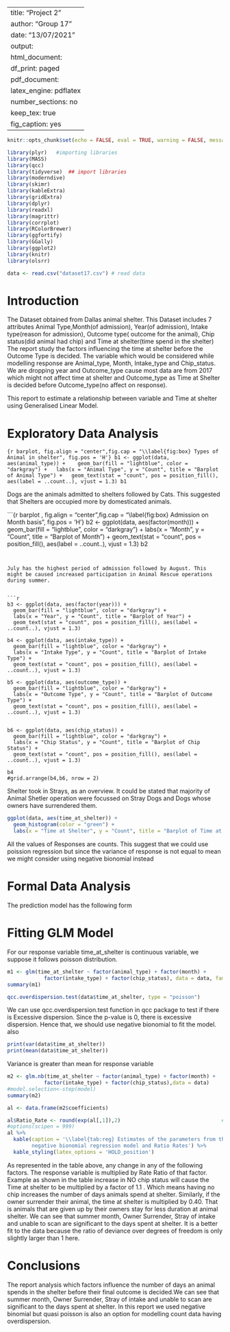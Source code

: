 
---
title: "Project 2"
author: "Group 17"
date: "13/07/2021"
output:
  html_document:
    df_print: paged
  pdf_document:
    latex_engine: pdflatex
    number_sections: no
    keep_tex: true
fig_caption: yes
---


```r
knitr::opts_chunk$set(echo = FALSE, eval = TRUE, warning = FALSE, message = FALSE, comment = NA)
```

```r
library(plyr)   #importing libraries
library(MASS)
library(qcc)
library(tidyverse)  ## import libraries
library(moderndive)
library(skimr)
library(kableExtra)
library(gridExtra)
library(dplyr)
library(readxl)
library(magrittr)
library(corrplot)
library(RColorBrewer)
library(ggfortify)
library(GGally)
library(ggplot2)
library(knitr)
library(olsrr)
```

```r
data <- read.csv("dataset17.csv") # read data

```
# Introduction {#sec:Intro}

The Dataset obtained from Dallas animal shelter. This Dataset includes 7 attributes Animal Type,Month(of admission), Year(of admission), Intake type(reason for admission), Outcome type( outcome for the animal), Chip status(did animal had chip) and Time at shelter(time spend in the shelter)
The report study the factors influencing the time at shelter before the Outcome Type is decided. The variable which would be considered while modelling response are Animal_type, Month, Intake_type and Chip_status. We are dropping year and Outcome_type cause most data are from 2017 which might not affect time at shelter and Outcome_type as Time at Shelter is decided before Outcome_type(no affect on response).

This report to estimate a relationship between variable and Time at shelter using Generalised Linear Model. 

# Exploratory Data Analysis {#sec:EDA}

```{r barplot, fig.align = "center",fig.cap = "\\label{fig:box} Types of Animal in shelter", fig.pos = 'H'}
b1 <- ggplot(data, aes(animal_type)) + 
  geom_bar(fill = "lightblue", color = "darkgray") +
  labs(x = "Animal Type", y = "Count", title = "Barplot of Animal Type") +
  geom_text(stat = "count", pos = position_fill(), aes(label = ..count..), vjust = 1.3)
b1
```

Dogs are the animals admitted to shelters followed by Cats. This suggested that Shelters are occupied more by domesticated animals.




```{r barplot , fig.align = "center",fig.cap = "\\label{fig:box} Admission on Month basis", fig.pos = 'H'}
b2 <- ggplot(data, aes(factor(month))) + 
  geom_bar(fill = "lightblue", color = "darkgray") +
  labs(x = "Month", y = "Count", title = "Barplot of Month") +
  geom_text(stat = "count", pos = position_fill(), aes(label = ..count..), vjust = 1.3)
b2

```


July has the highest period of admission followed by August. This might be caused increased participation in Animal Rescue operations during summer.


```r
b3 <- ggplot(data, aes(factor(year))) + 
  geom_bar(fill = "lightblue", color = "darkgray") +
  labs(x = "Year", y = "Count", title = "Barplot of Year") +
  geom_text(stat = "count", pos = position_fill(), aes(label = ..count..), vjust = 1.3)

b4 <- ggplot(data, aes(intake_type)) + 
  geom_bar(fill = "lightblue", color = "darkgray") +
  labs(x = "Intake Type", y = "Count", title = "Barplot of Intake Type") +
  geom_text(stat = "count", pos = position_fill(), aes(label = ..count..), vjust = 1.3)

b5 <- ggplot(data, aes(outcome_type)) + 
  geom_bar(fill = "lightblue", color = "darkgray") +
  labs(x = "Outcome Type", y = "Count", title = "Barplot of Outcome Type") +
  geom_text(stat = "count", pos = position_fill(), aes(label = ..count..), vjust = 1.3)


b6 <- ggplot(data, aes(chip_status)) + 
  geom_bar(fill = "lightblue", color = "darkgray") +
  labs(x = "Chip Status", y = "Count", title = "Barplot of Chip Status") +
  geom_text(stat = "count", pos = position_fill(), aes(label = ..count..), vjust = 1.3)

b4
#grid.arrange(b4,b6, nrow = 2)
```


Shelter took in Strays, as an overview. It could be stated that majority of Animal Shetler operation were focussed on Stray Dogs and Dogs whose owners have surrendered them.



```r
ggplot(data, aes(time_at_shelter)) + 
  geom_histogram(color = "green") +
  labs(x = "Time at Shelter", y = "Count", title = "Barplot of Time at Shelter")
```

All the values of Responses are counts. This suggest that we could use poission regression but since the variance of response is not equal to mean we might consider using negative bionomial instead


# Formal Data Analysis {#sec:FDA}
The prediction model has the following form 

# Fitting GLM Model
For our response variable time_at_shelter is continuous variable, we suppose it follows poisson distribution.

```r
m1 <- glm(time_at_shelter ~ factor(animal_type) + factor(month) +
            factor(intake_type) + factor(chip_status), data = data, family =poisson())   # trying a poission model
summary(m1)

qcc.overdispersion.test(data$time_at_shelter, type = "poisson")
```
We can use qcc.overdispersion.test function in qcc package to test if there is Excessive dispersion. Since the p-value is 0, there is excessive dispersion. Hence that, we should use negative bionomial to fit the model.
also 
```r
print(var(data$time_at_shelter))
print(mean(data$time_at_shelter))

```
Variance is greater than mean for response variable


```r

m2 <- glm.nb(time_at_shelter ~ factor(animal_type) + factor(month) +
            factor(intake_type) + factor(chip_status),data = data)              # fitting a negative bionomial model
#model.selection<-step(model)
summary(m2)

al <- data.frame(m2$coefficients)

al$Ratio_Rate <- round(exp(al[,1]),2)                                 # making a dataframe of coeffs and their rate ratios
#options(scipen = 999)
al %>%
  kable(caption = '\\label{tab:reg} Estimates of the parameters from the fitted
        negative bionomial regression model and Ratio Rates') %>%
  kable_styling(latex_options = 'HOLD_position')
```

As represented in the table above, any change in any of the following factors. The response variable is multiplied by Rate Ratio of that factor. Example as shown in the table increase in NO chip status will cause the Time at shelter to be multiplied by a factor of 1.1 . Which means having no chip increases the number of days animals spend at shelter.
Similarly, if the owner surrender their animal, the time at shelter is multiplied by 0.40. That is animals that are given up by their owners stay for less duration at animal shelter.
We can see that summer month, Owner Surrender, Stray of intake and unable to scan  are significant to the days spent at shelter. It is a better fit to the data because the ratio of deviance over degrees of freedom is only slightly larger than 1 here.

# Conclusions { #sec:Conc }

The report analysis which factors influence the number of days an animal spends in the shelter before their final outcome is decided.We can see that summer month, Owner Surrender, Stray of intake and unable to scan  are significant to the days spent at shelter. In this report we used negative binomial but quasi poisson is also an option for modelling count data having overdispersion.


